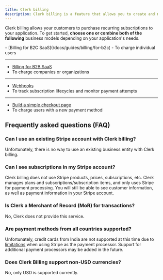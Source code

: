 ```yaml
---
title: Clerk billing
description: Clerk billing is a feature that allows you to create and manage plans and features for your application.
---
```


<Include src="_partials/billing/billing-experimental" />

Clerk billing allows your customers to purchase recurring subscriptions to your application. To get started, **choose one or combine both of the following** business models depending on your application's needs.

<Cards>
  - [Billing for B2C SaaS](/docs/guides/billing/for-b2c)
  - To charge individual users

  ---

  - [Billing for B2B SaaS](/docs/guides/billing/for-b2b)
  - To charge companies or organizations

  ---

  - [Webhooks](/docs/guides/development/webhooks/billing)
  - To track subscription lifecycles and monitor payment attempts

  ---

  - [Build a simple checkout page](/docs/guides/development/custom-flows/billing/checkout-new-payment-method)
  - To charge users with a new payment method
</Cards>

## Frequently asked questions (FAQ)

### Can I use an existing Stripe account with Clerk billing?

Unfortunately, there is no way to use an existing business entity with Clerk billing.

### Can I see subscriptions in my Stripe account?

Clerk billing does not use Stripe products, prices, subscriptions, etc. Clerk manages plans and subscriptions/subscription items, and only uses Stripe for payment processing. You will still be able to see customer information, as well as payment information in your Stripe account.

### Is Clerk a Merchant of Record (MoR) for transactions?

No, Clerk does not provide this service.

### Are payment methods from all countries supported?

Unfortunately, credit cards from India are not supported at this time due to [limitations](https://docs.stripe.com/india-recurring-payments) when using Stripe as the payment processor. Support for additional payment processors may be added in the future.

### Does Clerk Billing support non-USD currencies?

No, only USD is supported currently.

